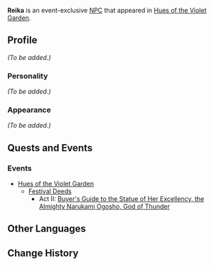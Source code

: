 {{Meta
<!-- Remove this template after adding the missing info -->
|missing_NPC_profile  = yes
}}
{{Character Infobox
|type             = Event NPC
|image            = NPC Reika.png
|region           = Inazuma
}}
'''Reika''' is an event-exclusive [[NPC]] that appeared in [[Hues of the Violet Garden]].

==Profile==
<!-- detailed story/lore information goes here -->
''(To be added.)''

===Personality===
''(To be added.)''

===Appearance===
''(To be added.)''

==Quests and Events==
===Events===
* [[Hues of the Violet Garden]]
** [[Festival Deeds]]
*** Act II: [[Buyer's Guide to the Statue of Her Excellency, the Almighty Narukami Ogosho, God of Thunder]]

==Other Languages==
{{Other Languages|default_hidden = 1
|en      = Reika
|zhs     = 玲花
|zhs_rm  = Línghuā
|zht     = 玲花
|zht_rm  = Línghuā
|ja      = 玲花
|ja_rm   = Reika
|ko      = 레이카
|ko_rm   = Re'ika
|es      = Reika
|fr      = Reika
|ru      = Рэйка
|th      = Reika
|vi      = Reika
|de      = Reika
|id      = Reika
|pt      = Reika
}}

==Change History==
{{Change History|2.6}}